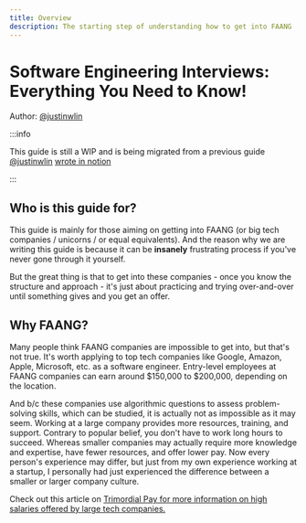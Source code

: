 ```yaml
---
title: Overview
description: The starting step of understanding how to get into FAANG
---
```


# Software Engineering Interviews: Everything You Need to Know!
Author: [@justinwlin](https://www.linkedin.com/in/justinlinw/)

:::info

This guide is still a WIP and is being migrated from a previous guide [@justinwlin](https://www.linkedin.com/in/justinlinw/) [wrote in notion](https://www.notion.so/justinlinpersonal/Written-Guide-ad5593333b0540c2b9a4fab8a07f4365)

:::

## Who is this guide for?
This guide is mainly for those aiming on getting into FAANG (or big tech companies / unicorns / or equal equivalents). And the reason why we are writing this guide is because it can be **insanely** frustrating process if you've never gone through it yourself.

But the great thing is that to get into these companies - once you know the structure and approach - it's just about practicing and trying over-and-over until something gives and you get an offer.

## Why FAANG?

Many people think FAANG companies are impossible to get into, but that's not true. It's worth applying to top tech companies like Google, Amazon, Apple, Microsoft, etc. as a software engineer. Entry-level employees at FAANG companies can earn around $150,000 to $200,000, depending on the location. 

And b/c these companies use algorithmic questions to assess problem-solving skills, which can be studied, it is actually not as impossible as it may seem. Working at a large company provides more resources, training, and support. Contrary to popular belief, you don't have to work long hours to succeed. Whereas smaller companies may actually require more knowledge and expertise, have fewer resources, and offer lower pay. Now every person's experience may differ, but just from my own experience working at a startup, I personally had just experienced the difference between a smaller or larger company culture.

 Check out this article on [Trimordial Pay for more information on high salaries offered by large tech companies.](https://blog.pragmaticengineer.com/software-engineering-salaries-in-the-netherlands-and-europe/)

